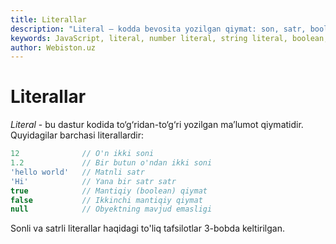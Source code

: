 ```yaml
---
title: Literallar
description: "Literal — kodda bevosita yozilgan qiymat: son, satr, boolean, `null` va boshqalar. Son va satr literal detallari keyingi boblarda yoritiladi."
keywords: JavaScript, literal, number literal, string literal, boolean, null, syntax, misollar
author: Webiston.uz
---
```


# Literallar

_Literal_ - bu dastur kodida to‘g‘ridan-to‘g‘ri yozilgan ma’lumot qiymatidir. Quyidagilar barchasi literallardir:

```js
12              // O'n ikki soni
1.2             // Bir butun o'ndan ikki soni
'hello world'   // Matnli satr
'Hi'            // Yana bir satr satr
true            // Mantiqiy (boolean) qiymat
false           // Ikkinchi mantiqiy qiymat
null            // Obyektning mavjud emasligi
```

Sonli va satrli literallar haqidagi to'liq tafsilotlar 3-bobda keltirilgan.
